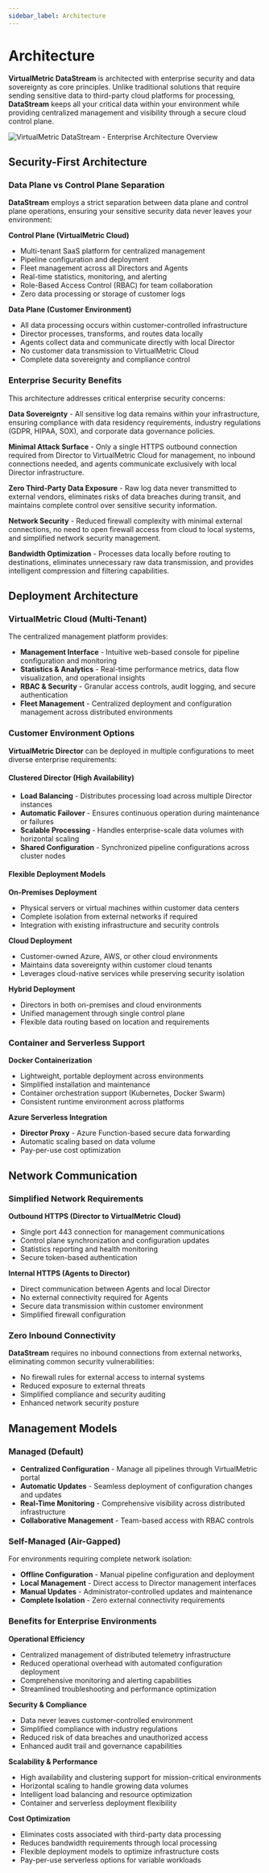 ```yaml
---
sidebar_label: Architecture
---
```


# Architecture

**VirtualMetric DataStream** is architected with enterprise security and data sovereignty as core principles. Unlike traditional solutions that require sending sensitive data to third-party cloud platforms for processing, **DataStream** keeps all your critical data within your environment while providing centralized management and visibility through a secure cloud control plane.

<img src="/img/virtualmetric-datastream-architecture.png" alt="VirtualMetric DataStream - Enterprise Architecture Overview"/>

## Security-First Architecture

### Data Plane vs Control Plane Separation

**DataStream** employs a strict separation between data plane and control plane operations, ensuring your sensitive security data never leaves your environment:

**Control Plane (VirtualMetric Cloud)**
- Multi-tenant SaaS platform for centralized management
- Pipeline configuration and deployment
- Fleet management across all Directors and Agents
- Real-time statistics, monitoring, and alerting
- Role-Based Access Control (RBAC) for team collaboration
- Zero data processing or storage of customer logs

**Data Plane (Customer Environment)**
- All data processing occurs within customer-controlled infrastructure
- Director processes, transforms, and routes data locally
- Agents collect data and communicate directly with local Director
- No customer data transmission to VirtualMetric Cloud
- Complete data sovereignty and compliance control

### Enterprise Security Benefits

This architecture addresses critical enterprise security concerns:

**Data Sovereignty** - All sensitive log data remains within your infrastructure, ensuring compliance with data residency requirements, industry regulations (GDPR, HIPAA, SOX), and corporate data governance policies.

**Minimal Attack Surface** - Only a single HTTPS outbound connection required from Director to VirtualMetric Cloud for management, no inbound connections needed, and agents communicate exclusively with local Director infrastructure.

**Zero Third-Party Data Exposure** - Raw log data never transmitted to external vendors, eliminates risks of data breaches during transit, and maintains complete control over sensitive security information.

**Network Security** - Reduced firewall complexity with minimal external connections, no need to open firewall access from cloud to local systems, and simplified network security management.

**Bandwidth Optimization** - Processes data locally before routing to destinations, eliminates unnecessary raw data transmission, and provides intelligent compression and filtering capabilities.

## Deployment Architecture

### VirtualMetric Cloud (Multi-Tenant)

The centralized management platform provides:
- **Management Interface** - Intuitive web-based console for pipeline configuration and monitoring
- **Statistics & Analytics** - Real-time performance metrics, data flow visualization, and operational insights
- **RBAC & Security** - Granular access controls, audit logging, and secure authentication
- **Fleet Management** - Centralized deployment and configuration management across distributed environments

### Customer Environment Options

**VirtualMetric Director** can be deployed in multiple configurations to meet diverse enterprise requirements:

#### Clustered Director (High Availability)

- **Load Balancing** - Distributes processing load across multiple Director instances
- **Automatic Failover** - Ensures continuous operation during maintenance or failures
- **Scalable Processing** - Handles enterprise-scale data volumes with horizontal scaling
- **Shared Configuration** - Synchronized pipeline configurations across cluster nodes

#### Flexible Deployment Models

**On-Premises Deployment**
- Physical servers or virtual machines within customer data centers
- Complete isolation from external networks if required
- Integration with existing infrastructure and security controls

**Cloud Deployment** 
- Customer-owned Azure, AWS, or other cloud environments
- Maintains data sovereignty within customer cloud tenants
- Leverages cloud-native services while preserving security isolation

**Hybrid Deployment**
- Directors in both on-premises and cloud environments
- Unified management through single control plane
- Flexible data routing based on location and requirements

### Container and Serverless Support

**Docker Containerization**
- Lightweight, portable deployment across environments
- Simplified installation and maintenance
- Container orchestration support (Kubernetes, Docker Swarm)
- Consistent runtime environment across platforms

**Azure Serverless Integration**
- **Director Proxy** - Azure Function-based secure data forwarding
- Automatic scaling based on data volume
- Pay-per-use cost optimization

## Network Communication

### Simplified Network Requirements

**Outbound HTTPS (Director to VirtualMetric Cloud)**
- Single port 443 connection for management communications
- Control plane synchronization and configuration updates
- Statistics reporting and health monitoring
- Secure token-based authentication

**Internal HTTPS (Agents to Director)**
- Direct communication between Agents and local Director
- No external connectivity required for Agents
- Secure data transmission within customer environment
- Simplified firewall configuration

### Zero Inbound Connectivity

**DataStream** requires no inbound connections from external networks, eliminating common security vulnerabilities:
- No firewall rules for external access to internal systems
- Reduced exposure to external threats
- Simplified compliance and security auditing
- Enhanced network security posture

## Management Models

### Managed (Default)

- **Centralized Configuration** - Manage all pipelines through VirtualMetric portal
- **Automatic Updates** - Seamless deployment of configuration changes and updates
- **Real-Time Monitoring** - Comprehensive visibility across distributed infrastructure
- **Collaborative Management** - Team-based access with RBAC controls

### Self-Managed (Air-Gapped)

For environments requiring complete network isolation:

- **Offline Configuration** - Manual pipeline configuration and deployment
- **Local Management** - Direct access to Director management interfaces
- **Manual Updates** - Administrator-controlled updates and maintenance
- **Complete Isolation** - Zero external connectivity requirements

### Benefits for Enterprise Environments

**Operational Efficiency**
- Centralized management of distributed telemetry infrastructure
- Reduced operational overhead with automated configuration deployment
- Comprehensive monitoring and alerting capabilities
- Streamlined troubleshooting and performance optimization

**Security & Compliance**
- Data never leaves customer-controlled environment
- Simplified compliance with industry regulations
- Reduced risk of data breaches and unauthorized access
- Enhanced audit trail and governance capabilities

**Scalability & Performance**
- High availability and clustering support for mission-critical environments
- Horizontal scaling to handle growing data volumes
- Intelligent load balancing and resource optimization
- Container and serverless deployment flexibility

**Cost Optimization**
- Eliminates costs associated with third-party data processing
- Reduces bandwidth requirements through local processing
- Flexible deployment models to optimize infrastructure costs
- Pay-per-use serverless options for variable workloads